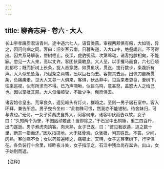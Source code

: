 ```yaml
---
---
---
```

title: 聊斋志异 · 卷六 · 大人
---

长山李孝廉质君诣青州，途中遇六七人，语音类燕。审视两颊俱有瘢，大如钱，异之，因问何病之同。客曰：旧岁客云南，日暮失道，入大山中，绝壑巉岩，不可得出。因共系马解装，傍树栖止。夜深，虎豹鸮鸱，次第嗥动，诸客抱膝相向，不能寐。忽见一大人来，高以丈许。客团伏莫敢息。大人至，以手攫马而食，六七匹顷刻都尽；既而折树上长条，捉人首穿腮，如贯鱼状，贯讫，提行数步，条毳折有声。大人似恐坠落，乃屈条之两端，压以巨石而去。客觉其去远，出佩刀自断贯条，负痛疾走。见大人又导一人俱来，客惧，伏丛莽中。见后来者更巨，至树下，往来巡视，似有所求而不得。已乃声啁啾，似巨鸟鸣，意甚怒，盖怒大人之给己也。因以掌批其颊。大人伛偻顺受，不敢少争。俄而俱去。

诸客始仓皇出，荒窜良久，遥见岭头有灯火，群趋之。至则一男子居石室中。客入环拜，兼告所苦。男子曳令坐曰：“此物殊可恨，然我亦不能钳制。待舍妹归，可与谋也。”无何，一女子荷两虎自外入，问客何来，诸客叩伏而告以故。女子曰：“久知两个为孽，不图凶顽若此！当即除之。”于石室中出铜锤，重三四百斤，出门遂逝。男子煮虎肉饷客。肉未熟，女子已返，曰：“彼见我欲遁，追之数十里，断其一指而还。”因以指掷地，大于胚骨焉。众骇极，问其姓氏，不答。少间，肉熟，客创痛不食；女以药屑遍糁之，痛顿止。天明，女子送客至树下，行李俱在。各负装行十余里，经昨夜斗处，女子指示之，石洼中残血尚存盆许。出山，女子始别而返。

【注释】

